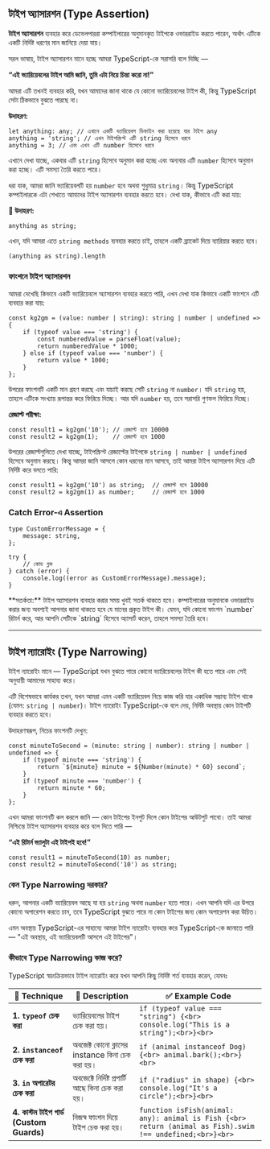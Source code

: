 
## টাইপ অ্যাসারশন (Type Assertion)


**টাইপ অ্যাসারশন** ব্যবহার করে ডেভেলপাররা কম্পাইলারের অনুমানকৃত টাইপকে ওভাররাইড করতে পারেন, অর্থাৎ এটিকে একটি নির্দিষ্ট ধরণের মান জানিয়ে দেয়া যায়।

সরল ভাষায়, টাইপ অ্যাসারশন মানে হচ্ছে আমরা TypeScript-কে সরাসরি বলে দিচ্ছি —

**“এই ভ্যারিয়েবলের টাইপ আমি জানি, তুমি এটা নিয়ে চিন্তা করো না!”**

আমরা এটি তখনই ব্যবহার করি, যখন আমাদের জানা থাকে যে কোনো ভ্যারিয়েবলের টাইপ কী, কিন্তু TypeScript সেটা ঠিকভাবে বুঝতে পারছে না।

**উদাহরণ:**

```tsx
let anything: any; // এখানে একটি ভ্যারিয়েবল ডিফাইন করা হয়েছে যার টাইপ any
anything = 'string'; // এখন টাইপস্ক্রিপ্ট এটি string হিসেবে ধরবে
anything = 3; // এবং এখন এটি number হিসেবে ধরবে
```

এখানে দেখা যাচ্ছে, একবার এটি `string` হিসেবে অনুমান করা হচ্ছে এবং অন্যবার এটি `number` হিসেবে অনুমান করা হচ্ছে। এটি সমস্যা তৈরি করতে পারে।

ধরা যাক, আমরা জানি ভ্যারিয়েবলটি হয় `number` হবে অথবা শুধুমাত্র `string`। কিন্তু TypeScript কম্পাইলারকে এটা শেখাতে আমাদের টাইপ অ্যাসারশন ব্যবহার করতে হবে। দেখা যাক, কীভাবে এটি করা যায়:

**🧠 উদাহরণ:**

```tsx
anything as string;
```

এখন, যদি আমরা এতে `string methods` ব্যবহার করতে চাই, তাহলে একটি ব্র্যাকেট দিয়ে ব্যারিয়ার করতে হবে।

```tsx
(anything as string).length
```

### ফাংশনে টাইপ অ্যাসারশন

আমরা দেখেছি কিভাবে একটি ভ্যারিয়েবলে অ্যাসারশন ব্যবহার করতে পারি, এখন দেখা যাক কিভাবে একটি ফাংশনে এটি ব্যবহার করা যায়:

```tsx
const kg2gm = (value: number | string): string | number | undefined => {
    if (typeof value === 'string') {
        const numberedValue = parseFloat(value);
        return numberedValue * 1000;
    } else if (typeof value === 'number') {
        return value * 1000;
    }
};
```

উপরের ফাংশনটি একটি মান গ্রহণ করছে এবং যাচাই করছে সেটি `string` না `number`। যদি `string` হয়, তাহলে এটিকে সংখ্যায় রূপান্তর করে ফিরিয়ে দিচ্ছে। আর যদি `number` হয়, তবে সরাসরি গুণফল ফিরিয়ে দিচ্ছে।

**রেজাল্ট পরীক্ষা:**

```tsx
const result1 = kg2gm('10'); // রেজাল্ট হবে 10000
const result2 = kg2gm(1);    // রেজাল্ট হবে 1000
```

উপরের রেজাল্টগুলিতে দেখা যাচ্ছে, টাইপস্ক্রিপ্ট রেজাল্টের টাইপকে `string | number | undefined` হিসেবে অনুমান করছে। কিন্তু আমরা জানি আসলে কোন ধরনের মান আসবে, তাই আমরা টাইপ অ্যাসারশন দিয়ে এটি নির্দিষ্ট করে বলতে পারি:

```tsx
const result1 = kg2gm('10') as string;  // রেজাল্ট হবে 10000
const result2 = kg2gm(1) as number;     // রেজাল্ট হবে 1000
```

### Catch Error-এ Assertion

```tsx
type CustomErrorMessage = {
    message: string,
};

try {
    // কোড ব্লক
} catch (error) {
    console.log((error as CustomErrorMessage).message);
}
```

<Callout emoji='💡'>
**সতর্কতা:** টাইপ অ্যাসারশন ব্যবহার করার সময় খুবই সতর্ক থাকতে হবে। কম্পাইলারের অনুমানকে ওভাররাইড করার জন্য অবশ্যই আপনার জানা থাকতে হবে যে মানের প্রকৃত টাইপ কী। যেমন, যদি কোনো ফাংশন `number` রিটার্ন করে, আর আপনি সেটিকে `string` হিসেবে অ্যাসার্ট করেন, তাহলে সমস্যা তৈরি হবে।
</Callout>

---

## টাইপ ন্যারোইং (Type Narrowing)

টাইপ ন্যারোইং মানে — TypeScript যখন বুঝতে পারে কোনো ভ্যারিয়েবলের টাইপ কী হতে পারে এবং সেই অনুযায়ী আমাদের সাহায্য করে।

এটি বিশেষভাবে কার্যকর তখন, যখন আমরা এমন একটি ভ্যারিয়েবল নিয়ে কাজ করি যার একাধিক সম্ভাব্য টাইপ থাকে (যেমন: `string | number`)। টাইপ ন্যারোইং TypeScript-কে বলে দেয়, নির্দিষ্ট অবস্থায় কোন টাইপটি ব্যবহার করতে হবে।

উদাহরণস্বরূপ, নিচের ফাংশনটি দেখুন:

```tsx
const minuteToSecond = (minute: string | number): string | number | undefined => {
    if (typeof minute === 'string') {
        return `${minute} minute = ${Number(minute) * 60} second`;
    }
    if (typeof minute === 'number') {
        return minute * 60;
    }
};
```

এখন আমরা ফাংশনটি কল করলে জানি — কোন টাইপের ইনপুট দিলে কোন টাইপের আউটপুট পাবো। তাই আমরা নিশ্চিন্তে টাইপ অ্যাসারশন ব্যবহার করে বলে দিতে পারি —

**“এই রিটার্ন ভ্যালুটা এই টাইপই হবে!”**

```tsx
const result1 = minuteToSecond(10) as number;
const result2 = minuteToSecond('10') as string;
```

### **কেন Type Narrowing দরকার?**

ধরুন, আপনার একটি ভ্যারিয়েবল আছে যা হয় `string` অথবা `number` হতে পারে। এখন আপনি যদি এর উপরে কোনো অপারেশন করতে চান, তবে TypeScript বুঝতে পারে না কোন টাইপের জন্য কোন অপারেশন করা উচিত।

এমন অবস্থায় TypeScript-এর সাহায্যে আমরা টাইপ ন্যারোইং ব্যবহার করে TypeScript-কে জানাতে পারি — "এই অবস্থায়, এই ভ্যারিয়েবলটি আসলে এই টাইপের"।

### **কীভাবে Type Narrowing কাজ করে?**

TypeScript স্বয়ংক্রিয়ভাবে টাইপ ন্যারোইং করে যখন আপনি কিছু নির্দিষ্ট শর্ত ব্যবহার করেন, যেমনঃ

| 🚀 Technique | 📌 Description | ✅ Example Code |
| --- | --- | --- |
| **1. `typeof` চেক করা** | ভ্যারিয়েবলের টাইপ চেক করা হয়। | `if (typeof value === "string") {<br> console.log("This is a string");<br>}<br>` |
| **2. `instanceof` চেক করা** | অবজেক্ট কোনো ক্লাসের instance কিনা চেক করা হয়। | `if (animal instanceof Dog) {<br> animal.bark();<br>}<br>` |
| **3. `in` অপারেটর চেক করা** | অবজেক্টে নির্দিষ্ট প্রপার্টি আছে কিনা চেক করা হয়। | `if ("radius" in shape) {<br> console.log("It's a circle");<br>}<br>` |
| **4. কাস্টম টাইপ গার্ড (Custom Guards)** | নিজস্ব ফাংশন দিয়ে টাইপ চেক করা হয়। | `function isFish(animal: any): animal is Fish {<br> return (animal as Fish).swim !== undefined;<br>}<br>` |